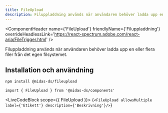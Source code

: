 ```yaml
---
title: FileUpload
description: Filuppladdning används när användaren behöver ladda upp en eller flera filer från det egen filsystemet.
---
```



<ComponentHeader
  name={'FileUpload'}
  friendlyName={'Filuppladdning'}
  overrideHeadlessLink='https://react-spectrum.adobe.com/react-aria/FileTrigger.html'
/>

Filuppladdning används när användaren behöver ladda upp en eller flera filer från det egen filsystemet.

## Installation och användning

```bash npm2yarn
npm install @midas-ds/fileupload
```

```tsx
import { FileUpload } from '@midas-ds/components'
```

<LiveCodeBlock scope={{ FileUpload }}>
  {`<FileUpload allowsMultiple label={'Etikett'} description={'Beskrivning'}/>`}
</LiveCodeBlock>

